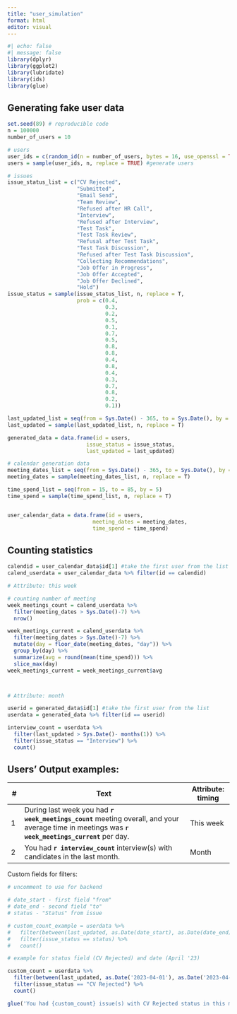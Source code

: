 ```yaml
---
title: "user_simulation"
format: html
editor: visual
---
```


```r
#| echo: false
#| message: false
library(dplyr)
library(ggplot2)
library(lubridate)
library(ids)
library(glue)
```

## Generating fake user data

```r
set.seed(89) # reproducible code
n = 100000 
number_of_users = 10

# users
user_ids = c(random_id(n = number_of_users, bytes = 16, use_openssl = TRUE)) #giving all users face ids
users = sample(user_ids, n, replace = TRUE) #generate users

# issues
issue_status_list = c("CV Rejected",
                      "Submitted", 
                      "Email Send", 
                      "Team Review", 
                      "Refused after HR Call", 
                      "Interview", 
                      "Refused after Interview", 
                      "Test Task", 
                      "Test Task Review",  
                      "Refusal after Test Task",  
                      "Test Task Discussion", 
                      "Refused after Test Task Discussion",  
                      "Collecting Recommendations", 
                      "Job Offer in Progress", 
                      "Job Offer Accepted", 
                      "Job Offer Declined", 
                      "Hold") 
issue_status = sample(issue_status_list, n, replace = T, 
                      prob = c(0.4, 
                               0.3, 
                               0.2, 
                               0.5, 
                               0.1, 
                               0.7, 
                               0.5,
                               0.8, 
                               0.8, 
                               0.4, 
                               0.8, 
                               0.4, 
                               0.3, 
                               0.7, 
                               0.8, 
                               0.2, 
                               0.1))

last_updated_list = seq(from = Sys.Date() - 365, to = Sys.Date(), by = 1)
last_updated = sample(last_updated_list, n, replace = T)

generated_data = data.frame(id = users, 
                         issue_status = issue_status,
                         last_updated = last_updated)
```

```r
# calendar generation data
meeting_dates_list = seq(from = Sys.Date() - 365, to = Sys.Date(), by = 1)
meeting_dates = sample(meeting_dates_list, n, replace = T)

time_spend_list = seq(from = 15, to = 85, by = 5)
time_spend = sample(time_spend_list, n, replace = T)


user_calendar_data = data.frame(id = users, 
                           meeting_dates = meeting_dates,
                           time_spend = time_spend)
```

## Counting statistics

```r
calendid = user_calendar_data$id[1] #take the first user from the list
calend_userdata = user_calendar_data %>% filter(id == calendid)

# Attribute: this week

# counting number of meeting
week_meetings_count = calend_userdata %>%
  filter(meeting_dates > Sys.Date()-7) %>%
  nrow()

week_meetings_current = calend_userdata %>%
  filter(meeting_dates > Sys.Date()-7) %>% 
  mutate(day = floor_date(meeting_dates, "day")) %>%
  group_by(day) %>%
  summarize(avg = round(mean(time_spend))) %>% 
  slice_max(day) 
week_meetings_current = week_meetings_current$avg



# Attribute: month

userid = generated_data$id[1] #take the first user from the list
userdata = generated_data %>% filter(id == userid)

interview_count = userdata %>% 
  filter(last_updated > Sys.Date()- months(1)) %>% 
  filter(issue_status == "Interview") %>% 
  count() 

```

## Users' Output examples:

| \#  | Text                                                                                                                                                | Attribute: timing |
|-----|-----------------------------------------------------|--------------|
| 1   | During last week you had **`r week_meetings_count`** meeting overall, and your average time in meetings was **`r week_meetings_current`** per day.  | This week         |
| 2   | You had **`r interview_count`** interview(s) with candidates in the last month.                                                                     | Month             |

Custom fields for filters:

```r
# uncomment to use for backend

# date_start - first field "from"
# date_end - second field "to"
# status - "Status" from issue

# custom_count_example = userdata %>% 
#   filter(between(last_updated, as.Date(date_start), as.Date(date_end))) %>% 
#   filter(issue_status == status) %>% 
#   count()
```

```r
# example for status field (CV Rejected) and date (April '23)

custom_count = userdata %>% 
  filter(between(last_updated, as.Date('2023-04-01'), as.Date('2023-04-30'))) %>% 
  filter(issue_status == "CV Rejected") %>% 
  count()

glue('You had {custom_count} issue(s) with CV Rejected status in this month.')
```
